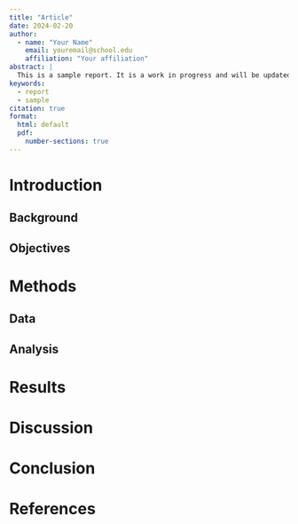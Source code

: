 ```yaml
---
title: "Article"
date: 2024-02-20
author:
  - name: "Your Name"
    email: youremail@school.edu
    affiliation: "Your affiliation"
abstract: |
  This is a sample report. It is a work in progress and will be updated as the semester progresses.
keywords:
  - report
  - sample
citation: true
format:
  html: default
  pdf:
    number-sections: true
---
```


# Introduction

## Background

## Objectives

# Methods

## Data

## Analysis

# Results

# Discussion

# Conclusion

# References
